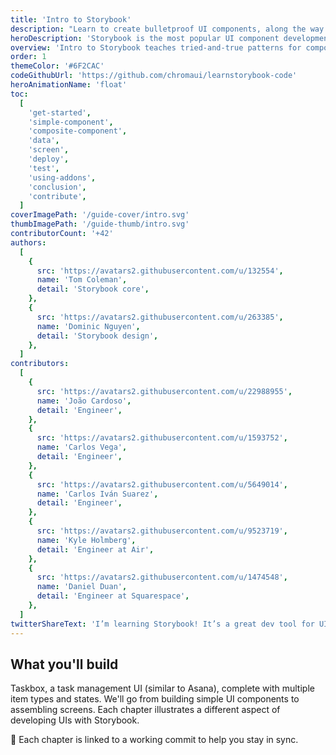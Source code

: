 ```yaml
---
title: 'Intro to Storybook'
description: "Learn to create bulletproof UI components, along the way you'll build an app UI from scratch."
heroDescription: 'Storybook is the most popular UI component development tool for React, Vue, and Angular. It helps you develop and design UI components outside your app in an isolated environment. Learn Storybook to create bulletproof UI components, along the way you’ll build an app UI from scratch.'
overview: 'Intro to Storybook teaches tried-and-true patterns for component development using Storybook. You’ll walk through essential UI component techniques while building a UI from scratch in React, Vue, or Angular. The info here is sourced from professional teams, core maintainers, and the awesome Storybook community. Professional developers at Airbnb, Dropbox, and Lonely Planet use Storybook to build durable documented UIs faster.'
order: 1
themeColor: '#6F2CAC'
codeGithubUrl: 'https://github.com/chromaui/learnstorybook-code'
heroAnimationName: 'float'
toc:
  [
    'get-started',
    'simple-component',
    'composite-component',
    'data',
    'screen',
    'deploy',
    'test',
    'using-addons',
    'conclusion',
    'contribute',
  ]
coverImagePath: '/guide-cover/intro.svg'
thumbImagePath: '/guide-thumb/intro.svg'
contributorCount: '+42'
authors:
  [
    {
      src: 'https://avatars2.githubusercontent.com/u/132554',
      name: 'Tom Coleman',
      detail: 'Storybook core',
    },
    {
      src: 'https://avatars2.githubusercontent.com/u/263385',
      name: 'Dominic Nguyen',
      detail: 'Storybook design',
    },
  ]
contributors:
  [
    {
      src: 'https://avatars2.githubusercontent.com/u/22988955',
      name: 'João Cardoso',
      detail: 'Engineer',
    },
    {
      src: 'https://avatars2.githubusercontent.com/u/1593752',
      name: 'Carlos Vega',
      detail: 'Engineer',
    },
    {
      src: 'https://avatars2.githubusercontent.com/u/5649014',
      name: 'Carlos Iván Suarez',
      detail: 'Engineer',
    },
    {
      src: 'https://avatars2.githubusercontent.com/u/9523719',
      name: 'Kyle Holmberg',
      detail: 'Engineer at Air',
    },
    {
      src: 'https://avatars2.githubusercontent.com/u/1474548',
      name: 'Daniel Duan',
      detail: 'Engineer at Squarespace',
    },
  ]
twitterShareText: 'I’m learning Storybook! It’s a great dev tool for UI components.'
---
```


<h2>What you'll build</h2>


Taskbox, a task management UI (similar to Asana), complete with multiple item types and states. We'll go from building simple UI components to assembling screens. Each chapter illustrates a different aspect of developing UIs with Storybook.

📖 Each chapter is linked to a working commit to help you stay in sync.
